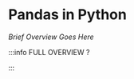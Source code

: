 # Pandas in Python

_Brief Overview Goes Here_


<DocCardList />

:::info FULL OVERVIEW ?

<QuestButton
  text="Go To Campaign Page"
  link="https://app.stackup.dev/campaign_page/pandas-in-pythonhttps://app.stackup.dev/campaign_page/pandas-in-python"
/>

:::
